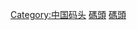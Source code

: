 {{Catnav|頁面分類|人类社会|交通|水路運輸|港口|中国港口|香港港口}}
{{commonscat|Piers in Hong Kong}}
[[Category:中国码头|Category:中国码头]]
[[Category:香港港口|碼頭]]
[[Category:香港交通建築|碼頭]]
